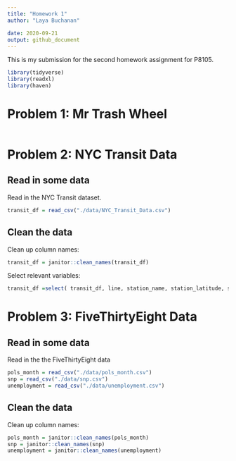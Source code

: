 ```yaml
---
title: "Homework 1"
author: "Laya Buchanan"

date: 2020-09-21
output: github_document
---
```


This is my submission for the second homework assignment for P8105.  


```r
library(tidyverse)
library(readxl)
library(haven)
```


# Problem 1: Mr Trash Wheel


```r

```

# Problem 2: NYC Transit Data

## Read in some data

Read in the NYC Transit dataset. 

```r
transit_df = read_csv("./data/NYC_Transit_Data.csv")
```

## Clean the data

Clean up column names:

```r
transit_df = janitor::clean_names(transit_df)
```

Select relevant variables:
```r
transit_df =select( transit_df, line, station_name, station_latitude, station_longitude, route1, route3, route5, route7, route9, route11, entry, entrance_type, vending, ada)
```

# Problem 3: FiveThirtyEight Data

## Read in some data

Read in the the FiveThirtyEight data

```r
pols_month = read_csv("./data/pols_month.csv")
snp = read_csv("./data/snp.csv")
unemployment = read_csv("./data/unemployment.csv")
```

## Clean the data

Clean up column names:

```r
pols_month = janitor::clean_names(pols_month)
snp = janitor::clean_names(snp)
unemployment = janitor::clean_names(unemployment)
```